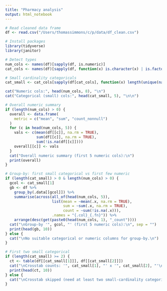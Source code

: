 ```yaml
---
title: "Pharmacy analysis"
output: html_notebook
---
```


```r
# Read cleaned data frame
df <- read.csv("/Users/thomassimmons/c/p/data/df_clean.csv")
```

```r
# Install packages
library(tidyverse)
library(janitor)
```
```r
# Detect types
num_cols <- names(df)[sapply(df, is.numeric)]
cat_cols <- names(df)[sapply(df, function(x) is.character(x) | is.factor(x))]
```


```r
# Small cardinality categoricals
cat_small <- cat_cols[sapply(df[cat_cols], function(x) length(unique(na.omit(x))) <= 20)]

cat("Numeric cols:", head(num_cols, 8), "\n")
cat("Categorical (small) cols:", head(cat_small, 5), "\n\n")
```

```r
# Overall numeric summary
if (length(num_cols) > 0) {
  overall <- data.frame(
    metric = c("mean", "sum", "count_nonnull")
  )
  for (c in head(num_cols, 5)) {
    vals <- c(mean(df[[c]], na.rm = TRUE),
              sum(df[[c]], na.rm = TRUE),
              sum(!is.na(df[[c]])))
    overall[[c]] <- vals
  }
  cat("Overall numeric summary (first 5 numeric cols):\n")
  print(overall)
}
```

```r
# Group-by: first small categorical vs first few numeric
if (length(cat_small) > 0 & length(num_cols) > 0) {
  gcol <- cat_small[1]
  gb <- df %>%
    group_by(.data[[gcol]]) %>%
    summarise(across(all_of(head(num_cols, 5)),
                     list(mean = ~mean(.x, na.rm = TRUE),
                          sum = ~sum(.x, na.rm = TRUE),
                          count = ~sum(!is.na(.x))),
                     .names = "{.col}_{.fn}")) %>%
    arrange(desc(get(paste0(head(num_cols, 1), "_count"))))
  cat("\nGroup-by '", gcol, "' (first 5 numeric cols):\n", sep = "")
  print(head(gb, 10))
} else {
  cat("\nNo suitable categorical or numeric columns for group-by.\n")
}
```
```r
# First two small categorical
if (length(cat_small) >= 2) {
  ct <- table(df[[cat_small[1]]], df[[cat_small[2]]])
  cat("\nCrosstab counts: '", cat_small[1], "' x '", cat_small[2], "'\n", sep = "")
  print(head(ct, 10))
} else {
  cat("\nCrosstab skipped (need at least two small-cardinality categoricals).\n")
}
```

